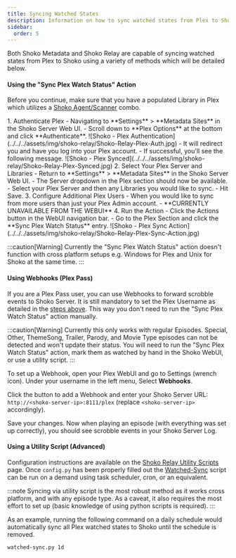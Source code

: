 ```yaml
---
title: Syncing Watched States
description: Information on how to sync watched states from Plex to Shoko.
sidebar:
  order: 5
---
```


Both Shoko Metadata and Shoko Relay are capable of syncing watched states from Plex to Shoko using a variety of methods which will be detailed below.

#### Using the "Sync Plex Watch Status" Action

Before you continue, make sure that you have a populated Library in Plex which utilizes a [Shoko Agent/Scanner](../installing-agents-scanners) combo.

<Steps>
1. Authenticate Plex
    - Navigating to **Settings** > **Metadata Sites** in the Shoko Server Web UI. 
    - Scroll down to **Plex Options** at the bottom and click **Authenticate**.
    ![Shoko - Plex Authentication](../../../assets/img/shoko-relay/Shoko-Relay-Plex-Auth.jpg)
    - It will redirect you and have you log into your Plex account.
    - If successful, you'll see the following message.
    ![Shoko - Plex Synced](../../../assets/img/shoko-relay/Shoko-Relay-Plex-Synced.jpg)
2. Select Your Plex Server and Libraries
    - Return to **Settings** > **Metadata Sites** in the Shoko Server Web UI.
    - The Server dropdown in the Plex section should now be available.
    - Select your Plex Server and then any Libraries you would like to sync.
    - Hit Save.
3. Configure Additional Plex Users
    - When you would like to sync from more users than just your Plex Admin account.
    - **CURRENTLY UNAVAILABLE FROM THE WEBUI**
4. Run the Action
    - Click the Actions button in the WebUI navigation bar.
    - Go to the Plex Section and click the **Sync Plex Watch Status** entry.
      ![Shoko - Plex Sync Action](../../../assets/img/shoko-relay/Shoko-Relay-Plex-Sync-Action.jpg)
</Steps>

:::caution[Warning]
Currently the "Sync Plex Watch Status" action doesn't function with cross platform setups e.g. Windows for Plex and Unix for Shoko at the same time.
:::

#### Using Webhooks (Plex Pass)

If you are a Plex Pass user, you can use Webhooks to forward scrobble events to Shoko Server. It is still mandatory to set the Plex Username as detailed in the [steps above](#using-the-sync-plex-watch-status-action). This way you don't need to run the "Sync Plex Watch Status" action manually.

:::caution[Warning]
Currently this only works with regular Episodes. Special, Other, ThemeSong, Trailer, Parody, and Movie Type episodes can not be detected and won't update their status.
You will need to run the "Sync Plex Watch Status" action, mark them as watched by hand in the Shoko WebUI, or use a utility script.
:::

To set up a Webhook, open your Plex WebUI and go to Settings (wrench icon). Under your username in the left menu, Select **Webhooks**.

Click the button to add a Webhook and enter your Shoko Server URL: `http://<shoko-server-ip>:8111/plex` (replace `<shoko-server-ip>` accordingly).

Save your changes. Now when playing an episode (with everything was set up correctly), you should see scrobble events in your Shoko Server Log.

#### Using a Utility Script (Advanced)


Configuration instructions are available on the [Shoko Relay Utility Scripts](../shoko-relay-utility-scripts) page. Once `config.py` has been properly filled out the [Watched-Sync](../shoko-relay-utility-scripts/#watched-sync) script can be run on a demand using task scheduler, cron, or an equivalent.

:::note
Syncing via utility script is the most robust method as it works cross platform, and with any episode type. As a caveat, it also requires the most effort to set up (basic knowledge of using python scripts is required).
:::

As an example, running the following command on a daily schedule would automatically sync all Plex watched states to Shoko until the schedule is removed.

```sh
watched-sync.py 1d
```
